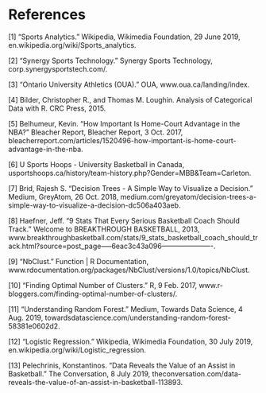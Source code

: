 # References


[1] “Sports Analytics.” Wikipedia, Wikimedia Foundation, 29 June 2019, en.wikipedia.org/wiki/Sports_analytics.

[2] “Synergy Sports Technology.” Synergy Sports Technology, corp.synergysportstech.com/.

[3] “Ontario University Athletics (OUA).” OUA, www.oua.ca/landing/index.

[4] Bilder, Christopher R., and Thomas M. Loughin. Analysis of Categorical Data with R. CRC Press, 2015.

[5] Belhumeur, Kevin. “How Important Is Home-Court Advantage in the NBA?” Bleacher Report, Bleacher Report, 3 Oct. 2017, bleacherreport.com/articles/1520496-how-important-is-home-court-advantage-in-the-nba.

[6] U Sports Hoops - University Basketball in Canada, usportshoops.ca/history/team-history.php?Gender=MBB&amp;Team=Carleton.

[7] Brid, Rajesh S. “Decision Trees - A Simple Way to Visualize a Decision.” Medium, GreyAtom, 26 Oct. 2018, medium.com/greyatom/decision-trees-a-simple-way-to-visualize-a-decision-dc506a403aeb.

[8] Haefner, Jeff. “9 Stats That Every Serious Basketball Coach Should Track.” Welcome to BREAKTHROUGH BASKETBALL, 2013, www.breakthroughbasketball.com/stats/9_stats_basketball_coach_should_track.html?source=post_page-----6eac3c43a096----------------------.

[9] “NbClust.” Function | R Documentation, www.rdocumentation.org/packages/NbClust/versions/1.0/topics/NbClust.

[10] “Finding Optimal Number of Clusters.” R, 9 Feb. 2017, www.r-bloggers.com/finding-optimal-number-of-clusters/.

[11] “Understanding Random Forest.” Medium, Towards Data Science, 4 Aug. 2019, towardsdatascience.com/understanding-random-forest-58381e0602d2.

[12] “Logistic Regression.” Wikipedia, Wikimedia Foundation, 30 July 2019, en.wikipedia.org/wiki/Logistic_regression.

[13] Pelechrinis, Konstantinos. “Data Reveals the Value of an Assist in Basketball.” The Conversation, 8 July 2019, theconversation.com/data-reveals-the-value-of-an-assist-in-basketball-113893.
